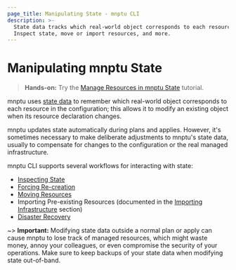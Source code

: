 ```yaml
---
page_title: Manipulating State - mnptu CLI
description: >-
  State data tracks which real-world object corresponds to each resource.
  Inspect state, move or import resources, and more.
---
```


# Manipulating mnptu State

> **Hands-on:** Try the [Manage Resources in mnptu State](/mnptu/tutorials/state/state-cli?utm_source=WEBSITE&utm_medium=WEB_IO&utm_offer=ARTICLE_PAGE&utm_content=DOCS) tutorial.

mnptu uses [state data](/mnptu/language/state) to remember which
real-world object corresponds to each resource in the configuration;
this allows it to modify an existing object when its resource declaration
changes.

mnptu updates state automatically during plans and applies. However, it's
sometimes necessary to make deliberate adjustments to mnptu's state data,
usually to compensate for changes to the configuration or the real managed
infrastructure.

mnptu CLI supports several workflows for interacting with state:

- [Inspecting State](/mnptu/cli/state/inspect)
- [Forcing Re-creation](/mnptu/cli/state/taint)
- [Moving Resources](/mnptu/cli/state/move)
- Importing Pre-existing Resources (documented in the
  [Importing Infrastructure](/mnptu/cli/import) section)
- [Disaster Recovery](/mnptu/cli/state/recover)

~> **Important:** Modifying state data outside a normal plan or apply can cause
mnptu to lose track of managed resources, which might waste money, annoy
your colleagues, or even compromise the security of your operations. Make sure
to keep backups of your state data when modifying state out-of-band.
